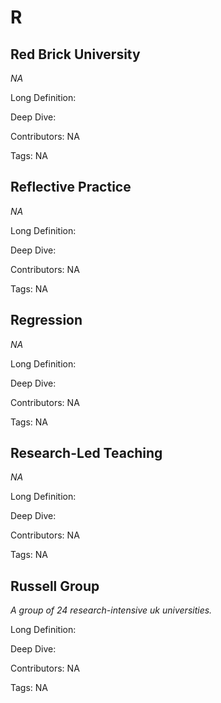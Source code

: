 #  R 
 
## Red Brick University

<dfn>NA</dfn>

Long Definition: 













Deep Dive:





Contributors: NA

Tags: NA
 
## Reflective Practice

<dfn>NA</dfn>

Long Definition: 













Deep Dive:





Contributors: NA

Tags: NA
 
## Regression

<dfn>NA</dfn>

Long Definition: 













Deep Dive:





Contributors: NA

Tags: NA
 
## Research-Led Teaching

<dfn>NA</dfn>

Long Definition: 













Deep Dive:





Contributors: NA

Tags: NA
 
## Russell Group

<dfn>A group of 24 research-intensive uk universities.</dfn>

Long Definition: 













Deep Dive:





Contributors: NA

Tags: NA
